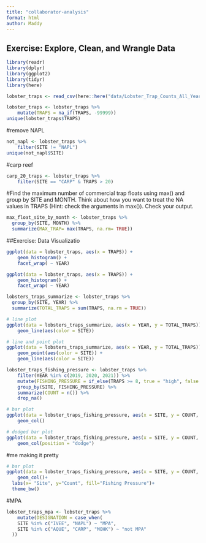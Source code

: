 ```yaml
---
title: "collaborator-analysis"
format: html
author: Maddy
---
```

## Exercise: Explore, Clean, and Wrangle Data

```r
library(readr)
library(dplyr)
library(ggplot2)
library(tidyr)
library(here)
```

```r
lobster_traps <- read_csv(here::here("data/Lobster_Trap_Counts_All_Years_20210519.csv"))
```

```r
lobster_traps <- lobster_traps %>% 
    mutate(TRAPS = na_if(TRAPS, -99999))
unique(lobster_traps$TRAPS)
```
#remove NAPL
```r
not_napl <- lobster_traps %>% 
    filter(SITE != "NAPL")
unique(not_napl$SITE)
```

#carp reef
```r
carp_20_traps <- lobster_traps %>% 
    filter(SITE == "CARP" & TRAPS > 20)
```

#Find the maximum number of commercial trap floats using max() and group by SITE and MONTH. Think about how you want to treat the NA values in TRAPS (Hint: check the arguments in max()). Check your output.

```r
max_float_site_by_month <- lobster_traps %>% 
  group_by(SITE, MONTH) %>% 
  summarize(MAX_TRAP= max(TRAPS, na.rm= TRUE)) 
```

##Exercise: Data Visualizatio

```r
ggplot(data = lobster_traps, aes(x = TRAPS)) +
    geom_histogram() +
    facet_wrap( ~ YEAR)
```


```r
ggplot(data = lobster_traps, aes(x = TRAPS)) +
    geom_histogram() +
    facet_wrap( ~ YEAR)
```

```r
lobsters_traps_summarize <- lobster_traps %>% 
  group_by(SITE, YEAR) %>% 
  summarize(TOTAL_TRAPS = sum(TRAPS, na.rm = TRUE))
```

```r
# line plot
ggplot(data = lobsters_traps_summarize, aes(x = YEAR, y = TOTAL_TRAPS)) +
    geom_line(aes(color = SITE))

# line and point plot
ggplot(data = lobsters_traps_summarize, aes(x = YEAR, y = TOTAL_TRAPS)) +
    geom_point(aes(color = SITE)) +
    geom_line(aes(color = SITE))
```


```r
lobster_traps_fishing_pressure <- lobster_traps %>% 
    filter(YEAR %in% c(2019, 2020, 2021)) %>%
    mutate(FISHING_PRESSURE = if_else(TRAPS >= 8, true = "high", false = "low")) %>%
    group_by(SITE, FISHING_PRESSURE) %>%
    summarize(COUNT = n()) %>%
    drop_na()
```

```r
# bar plot
ggplot(data = lobster_traps_fishing_pressure, aes(x = SITE, y = COUNT, fill = FISHING_PRESSURE)) +
    geom_col()

# dodged bar plot
ggplot(data = lobster_traps_fishing_pressure, aes(x = SITE, y = COUNT, fill = FISHING_PRESSURE)) +
    geom_col(position = "dodge")
```

#me making it pretty
```r
# bar plot
ggplot(data = lobster_traps_fishing_pressure, aes(x = SITE, y = COUNT, fill = FISHING_PRESSURE)) +
    geom_col()+
  labs(x= "Site", y="Count", fill="Fishing Pressure")+
  theme_bw()
```

#MPA
```r
lobster_traps_mpa <- lobster_traps %>%
    mutate(DESIGNATION = case_when(
    SITE %in% c("IVEE", "NAPL") ~ "MPA",
    SITE %in% c("AQUE", "CARP", "MOHK") ~ "not MPA"
  ))
```

